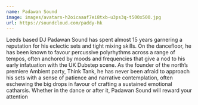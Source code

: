 ```yaml
---
name: Padawan Sound
image: images/avatars-h2oicaaaf7ei8txb-u3ps3q-t500x500.jpg
url: https://soundcloud.com/paddy-hk
---
```

Leeds based DJ Padawan Sound has spent almost 15 years garnering a reputation for his eclectic sets and tight mixing skills. On the dancefloor, he has been known to favour percussive polyrhythms across a range of tempos, often anchored by moods and frequencies that give a nod to his early infatuation with the UK Dubstep scene. As the founder of the north’s premiere Ambient party, Think Tank, he has never been afraid to approach his sets with a sense of patience and narrative contemplation, often eschewing the big drops in favour of crafting a sustained emotional catharsis. Whether in the dance or after it, Padawan Sound will reward your attention
